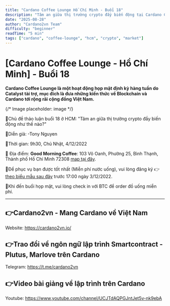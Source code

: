 ```yaml
---
title: "Cardano Coffee Lounge Hồ Chí Minh - Buổi 18"
description: "Tâm an giữa thị trường crypto đầy biến động tại Cardano Coffee Lounge HCM"
date: "2025-08-28"
author: "Cardano2vn Team"
difficulty: "beginner"
readTime: "5 min"
tags: ["cardano", "coffee-lounge", "hcm", "crypto", "market"]
---
```


# [Cardano Coffee Lounge - Hồ Chí Minh] - Buổi 18

**Cardano Coffee Lounge là một hoạt động họp mặt định kỳ hàng tuần do Catalyst tài trợ, mục đích là đưa những kiến thức về Blockchain và Cardano tới rộng rãi cộng đồng Việt Nam.**

{/* Image placeholder: image */}

📣Chủ đề thảo luận buổi 18 ở HCM: "Tâm an giữa thị trường crypto đầy biến động như thế nào?" 

📣Diễn giả: -Tony Nguyen

📣Thời gian: 9h30, Chủ Nhật, 4/12/2022
       
📣 Địa điểm: **Good Morning Coffee**: 103 Võ Oanh, Phường 25, Bình Thạnh, Thành phố Hồ Chí Minh 72308 [map tại đây](https://www.google.com/maps/place/Good+Morning+Coffee/@10.7990618,106.6918531,13.5z/data=!4m5!3m4!1s0x0:0xfeefd404550f6b67!8m2!3d10.8041902!4d106.7161699).

📣Để phục vụ bạn được tốt nhất (Miễn phí nước uống), vui lòng đăng ký 👉  [theo biểu mẫu sau đây](https://forms.gle/GooGW2cGpVEdhXHX9) trước 17:00 ngày 3/12/2022.

📣Khi đến buổi họp mặt, vui lòng check in với BTC để order đồ uống miễn phí.

---

## 👉Cardano2vn - Mang Cardano về Việt Nam
Website: https://cardano2vn.io/ 

## 👉Trao đổi về ngôn ngữ lập trình Smartcontract - Plutus, Marlove trên Cardano
Telegram: https://t.me/cardano2vn 

## 👉Video bài giảng về lập trình trên Cardano
Youtube: https://www.youtube.com/channel/UCJTdAQPGJntJet5v-nk9ebA 
